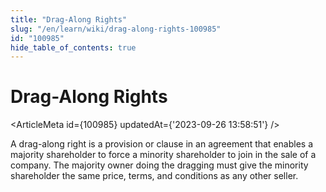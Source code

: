 ```yaml
---
title: "Drag-Along Rights"
slug: "/en/learn/wiki/drag-along-rights-100985"
id: "100985"
hide_table_of_contents: true
---
```



# Drag-Along Rights

<ArticleMeta id={100985} updatedAt={'2023-09-26 13:58:51'} />
<div className='border-solid border-b border-t-0 my-4 border-[var(--ifm-color-gray-300)]' />

A drag-along right is a provision or clause in an agreement that enables a majority shareholder to force a minority shareholder to join in the sale of a company. The majority owner doing the dragging must give the minority shareholder the same price, terms, and conditions as any other seller.
